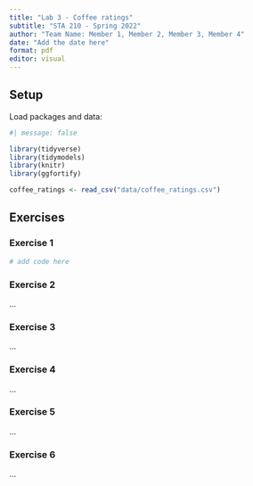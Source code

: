 ```yaml
---
title: "Lab 3 - Coffee ratings"
subtitle: "STA 210 - Spring 2022"
author: "Team Name: Member 1, Member 2, Member 3, Member 4"
date: "Add the date here"
format: pdf
editor: visual
---
```


## Setup

Load packages and data:

```r
#| message: false

library(tidyverse)
library(tidymodels)
library(knitr)
library(ggfortify)

coffee_ratings <- read_csv("data/coffee_ratings.csv")
```

## Exercises

### Exercise 1

```r
# add code here
```

### Exercise 2

...

### Exercise 3

...

### Exercise 4

...

### Exercise 5

...

### Exercise 6

...
